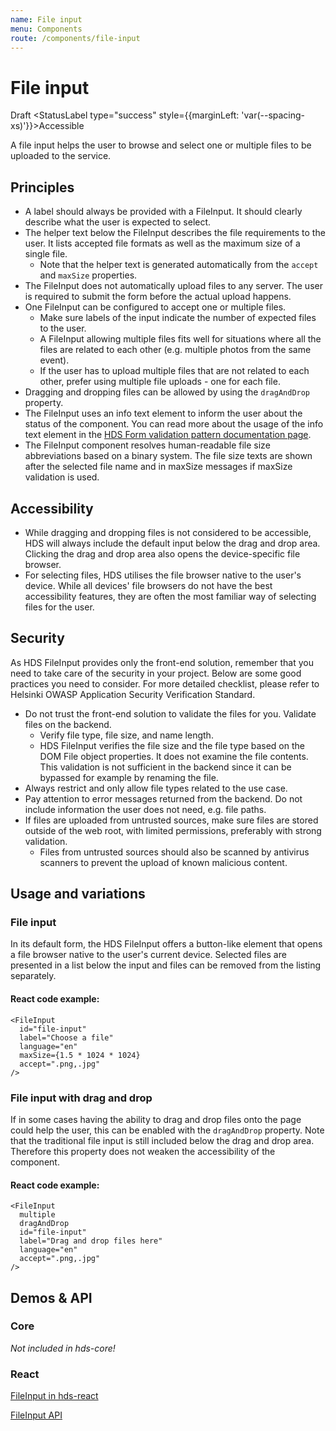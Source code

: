 ```yaml
---
name: File input
menu: Components
route: /components/file-input
---
```




# File input

<StatusLabel type="alert">Draft</StatusLabel>
<StatusLabel type="success" style={{marginLeft: 'var(--spacing-xs)'}}>Accessible</StatusLabel>

<LargeParagraph>
  A file input helps the user to browse and select one or multiple files to be uploaded to the service.
</LargeParagraph>

## Principles
- A label should always be provided with a FileInput. It should clearly describe what the user is expected to select.
- The helper text below the FileInput describes the file requirements to the user. It lists accepted file formats as well as the maximum size of a single file.
  - Note that the helper text is generated automatically from the `accept` and `maxSize` properties.
- The FileInput does not automatically upload files to any server. The user is required to submit the form before the actual upload happens.
- One FileInput can be configured to accept one or multiple files.
  - Make sure labels of the input indicate the number of expected files to the user.
  - A FileInput allowing multiple files fits well for situations where all the files are related to each other (e.g. multiple photos from the same event).
  - If the user has to upload multiple files that are not related to each other, prefer using multiple file uploads - one for each file. 
- Dragging and dropping files can be allowed by using the `dragAndDrop` property.
- The FileInput uses an info text element to inform the user about the status of the component. You can read more about the usage of the info text element in the [HDS Form validation pattern documentation page](/patterns/form-validation#3-info-message).
- The FileInput component resolves human-readable file size abbreviations based on a binary system. The file size texts are shown after the selected file name and in maxSize messages if maxSize validation is used.

## Accessibility
- While dragging and dropping files is not considered to be accessible, HDS will always include the default input below the drag and drop area. Clicking the drag and drop area also opens the device-specific file browser.
- For selecting files, HDS utilises the file browser native to the user's device. While all devices' file browsers do not have the best accessibility features, they are often the most familiar way of selecting files for the user.

## Security
<p>As HDS FileInput provides only the front-end solution, remember that you need to take care of the security in your project.
Below are some good practices you need to consider. For more detailed checklist, please refer to <Link href="https://github.com/City-of-Helsinki/ASVS/blob/helsinki-4.0.1/4.0/en/0x20-V12-Files-Resources.md" external>Helsinki OWASP Application Security Verification Standard</Link>.</p>

- Do not trust the front-end solution to validate the files for you. Validate files on the backend.
  - Verify file type, file size, and name length.
  - HDS FileInput verifies the file size and the file type based on the DOM File object properties. It does not examine the file contents. This validation is not sufficient in the backend since it can be bypassed for example by renaming the file.
- Always restrict and only allow file types related to the use case.
- Pay attention to error messages returned from the backend. Do not include information the user does not need, e.g. file paths.
- If files are uploaded from untrusted sources, make sure files are stored outside of the web root, with limited permissions, preferably with strong validation.
  - Files from untrusted sources should also be scanned by antivirus scanners to prevent the upload of known malicious content.

## Usage and variations

### File input
In its default form, the HDS FileInput offers a button-like element that opens a file browser native to the user's current device. Selected files are presented in a list below the input and files can be removed from the listing separately.

<Playground>
  <FileInput
    id="file-input"
    label="Choose a file"
    language="en"
    maxSize={1.5 * 1024 * 1024}
    accept=".png,.jpg"
  />
</Playground>

#### React code example:
```tsx
<FileInput
  id="file-input"
  label="Choose a file"
  language="en"
  maxSize={1.5 * 1024 * 1024}
  accept=".png,.jpg"
/>
```

### File input with drag and drop
If in some cases having the ability to drag and drop files onto the page could help the user, this can be enabled with the `dragAndDrop` property. Note that the traditional file input is still included below the drag and drop area. Therefore this property does not weaken the accessibility of the component.

<Playground>
  <FileInput
      multiple
      dragAndDrop
      id="file-input"
      label="Drag and drop files here"
      language="en"
      accept=".png,.jpg"
  />
</Playground>

#### React code example:
```tsx
<FileInput
  multiple
  dragAndDrop
  id="file-input"
  label="Drag and drop files here"
  language="en"
  accept=".png,.jpg"
/>  
```

## Demos & API

### Core

_Not included in hds-core!_

### React

[FileInput in hds-react](/storybook/react/?path=/story/components-fileinput--single)

[FileInput API](/storybook/react/?path=/docs/components-fileinput--single)
